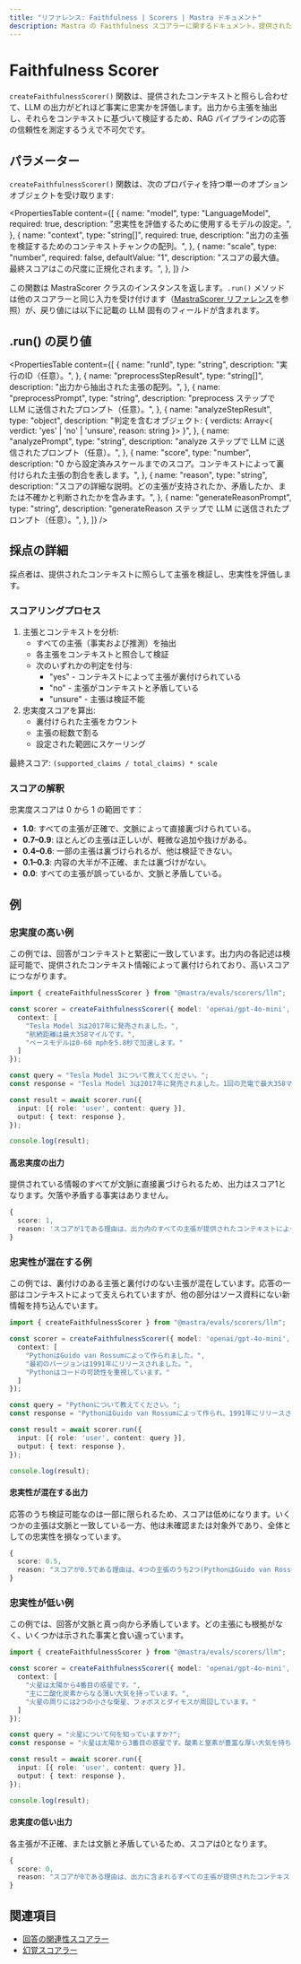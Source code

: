```yaml
---
title: "リファレンス: Faithfulness | Scorers | Mastra ドキュメント"
description: Mastra の Faithfulness スコアラーに関するドキュメント。提供されたコンテキストに照らして、LLM の出力が事実にどれだけ忠実かを評価します。
---
```


# Faithfulness Scorer

`createFaithfulnessScorer()` 関数は、提供されたコンテキストと照らし合わせて、LLM の出力がどれほど事実に忠実かを評価します。出力から主張を抽出し、それらをコンテキストに基づいて検証するため、RAG パイプラインの応答の信頼性を測定するうえで不可欠です。

## パラメーター

`createFaithfulnessScorer()` 関数は、次のプロパティを持つ単一のオプションオブジェクトを受け取ります:

<PropertiesTable
  content={[
    {
      name: "model",
      type: "LanguageModel",
      required: true,
      description: "忠実性を評価するために使用するモデルの設定。",
    },
    {
      name: "context",
      type: "string[]",
      required: true,
      description: "出力の主張を検証するためのコンテキストチャンクの配列。",
    },
    {
      name: "scale",
      type: "number",
      required: false,
      defaultValue: "1",
      description: "スコアの最大値。最終スコアはこの尺度に正規化されます。",
    },
  ]}
/>

この関数は MastraScorer クラスのインスタンスを返します。`.run()` メソッドは他のスコアラーと同じ入力を受け付けます（[MastraScorer リファレンス](./mastra-scorer)を参照）が、戻り値には以下に記載の LLM 固有のフィールドが含まれます。

## .run() の戻り値

<PropertiesTable
  content={[
    {
      name: "runId",
      type: "string",
      description: "実行のID（任意）。",
    },
    {
      name: "preprocessStepResult",
      type: "string[]",
      description: "出力から抽出された主張の配列。",
    },
    {
      name: "preprocessPrompt",
      type: "string",
      description: "preprocess ステップで LLM に送信されたプロンプト（任意）。",
    },
    {
      name: "analyzeStepResult",
      type: "object",
      description: "判定を含むオブジェクト: { verdicts: Array<{ verdict: 'yes' | 'no' | 'unsure', reason: string }> }",
    },
    {
      name: "analyzePrompt",
      type: "string",
      description: "analyze ステップで LLM に送信されたプロンプト（任意）。",
    },
    {
      name: "score",
      type: "number",
      description: "0 から設定済みスケールまでのスコア。コンテキストによって裏付けられた主張の割合を表します。",
    },
    {
      name: "reason",
      type: "string",
      description: "スコアの詳細な説明。どの主張が支持されたか、矛盾したか、または不確かと判断されたかを含みます。",
    },
    {
      name: "generateReasonPrompt",
      type: "string",
      description: "generateReason ステップで LLM に送信されたプロンプト（任意）。",
    },
  ]}
/>

## 採点の詳細

採点者は、提供されたコンテキストに照らして主張を検証し、忠実性を評価します。

### スコアリングプロセス

1. 主張とコンテキストを分析:
   - すべての主張（事実および推測）を抽出
   - 各主張をコンテキストと照合して検証
   - 次のいずれかの判定を付与:
     - "yes" - コンテキストによって主張が裏付けられている
     - "no" - 主張がコンテキストと矛盾している
     - "unsure" - 主張は検証不能
2. 忠実度スコアを算出:
   - 裏付けられた主張をカウント
   - 主張の総数で割る
   - 設定された範囲にスケーリング

最終スコア: `(supported_claims / total_claims) * scale`

### スコアの解釈

忠実度スコアは 0 から 1 の範囲です：

- **1.0**: すべての主張が正確で、文脈によって直接裏づけられている。
- **0.7–0.9**: ほとんどの主張は正しいが、軽微な追加や抜けがある。
- **0.4–0.6**: 一部の主張は裏づけられるが、他は検証できない。
- **0.1–0.3**: 内容の大半が不正確、または裏づけがない。
- **0.0**: すべての主張が誤っているか、文脈と矛盾している。

## 例

### 忠実度の高い例

この例では、回答がコンテキストと緊密に一致しています。出力内の各記述は検証可能で、提供されたコンテキスト情報によって裏付けられており、高いスコアにつながります。

```typescript filename="src/example-high-faithfulness.ts" showLineNumbers copy
import { createFaithfulnessScorer } from "@mastra/evals/scorers/llm";

const scorer = createFaithfulnessScorer({ model: 'openai/gpt-4o-mini', options: {
  context: [
    "Tesla Model 3は2017年に発売されました。",
    "航続距離は最大358マイルです。",
    "ベースモデルは0-60 mphを5.8秒で加速します。"
  ]
});

const query = "Tesla Model 3について教えてください。";
const response = "Tesla Model 3は2017年に発売されました。1回の充電で最大358マイル走行でき、ベースモデルは0から60 mphまで5.8秒で加速します。";

const result = await scorer.run({
  input: [{ role: 'user', content: query }],
  output: { text: response },
});

console.log(result);
```


#### 高忠実度の出力

提供されている情報のすべてが文脈に直接裏づけられるため、出力はスコア1となります。欠落や矛盾する事実はありません。

```typescript
{
  score: 1,
  reason: 'スコアが1である理由は、出力内のすべての主張が提供されたコンテキストによって裏付けられているためです。'
}
```


### 忠実性が混在する例

この例では、裏付けのある主張と裏付けのない主張が混在しています。応答の一部はコンテキストによって支えられていますが、他の部分はソース資料にない新情報を持ち込んでいます。

```typescript filename="src/example-mixed-faithfulness.ts" showLineNumbers copy
import { createFaithfulnessScorer } from "@mastra/evals/scorers/llm";

const scorer = createFaithfulnessScorer({ model: 'openai/gpt-4o-mini', options: {
  context: [
    "PythonはGuido van Rossumによって作られました。",
    "最初のバージョンは1991年にリリースされました。",
    "Pythonはコードの可読性を重視しています。"
  ]
});

const query = "Pythonについて教えてください。";
const response = "PythonはGuido van Rossumによって作られ、1991年にリリースされました。現在最も人気のあるプログラミング言語で、世界中の数百万人の開発者に使用されています。";

const result = await scorer.run({
  input: [{ role: 'user', content: query }],
  output: { text: response },
});

console.log(result);
```


#### 忠実性が混在する出力

応答のうち検証可能なのは一部に限られるため、スコアは低めになります。いくつかの主張は文脈と一致している一方、他は未確認または対象外であり、全体としての忠実性を損なっています。

```typescript
{
  score: 0.5,
  reason: "スコアが0.5である理由は、4つの主張のうち2つ(PythonはGuido van Rossumによって作成された、Pythonは1991年にリリースされた)はコンテキストで裏付けられていますが、残りの2つの主張(Pythonの人気と使用状況)はコンテキストに記載がないため検証できないためです。"
}
```


### 忠実性が低い例

この例では、回答が文脈と真っ向から矛盾しています。どの主張にも根拠がなく、いくつかは示された事実と食い違っています。

```typescript filename="src/example-low-faithfulness.ts" showLineNumbers copy
import { createFaithfulnessScorer } from "@mastra/evals/scorers/llm";

const scorer = createFaithfulnessScorer({ model: 'openai/gpt-4o-mini', options: {
  context: [
    "火星は太陽から4番目の惑星です。",
    "主に二酸化炭素からなる薄い大気を持っています。",
    "火星の周りには2つの小さな衛星、フォボスとダイモスが周回しています。"
  ]
});

const query = "火星について何を知っていますか?";
const response = "火星は太陽から3番目の惑星です。酸素と窒素が豊富な厚い大気を持ち、3つの大きな衛星が周回しています。";

const result = await scorer.run({
  input: [{ role: 'user', content: query }],
  output: { text: response },
});

console.log(result);
```


#### 忠実度の低い出力

各主張が不正確、または文脈と矛盾しているため、スコアは0となります。

```typescript
{
  score: 0,
  reason: "スコアが0である理由は、出力に含まれるすべての主張が提供されたコンテキストと矛盾しているためです。出力では火星が太陽から3番目の惑星であると述べていますが、コンテキストでは明確に4番目であると記載されています。さらに、火星には酸素と窒素が豊富な厚い大気があると主張していますが、これはコンテキストで説明されている主に二酸化炭素で構成される薄い大気という記述と矛盾しています。最後に、出力では火星が3つの大きな衛星に周回されていると述べていますが、コンテキストではフォボスとダイモスという2つの小さな衛星のみを持つと明記されています。したがって、裏付けられる主張が一つもないため、スコアは0となります。"
}
```


## 関連項目

- [回答の関連性スコアラー](./answer-relevancy)
- [幻覚スコアラー](./hallucination)